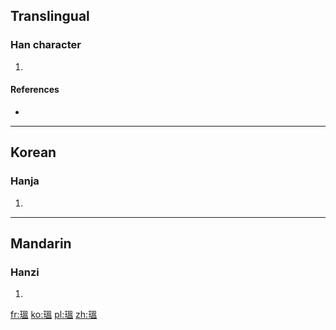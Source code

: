 ==Translingual==

===Han character===
{{Han char|rn=96|rad=玉|as=10|sn=14|four=|canj=MGABT,MGWOT}}

# {{defn|Han|sort=玉10}}

====References====
* {{Han ref|kx=0739.030|dkj=21151|dj=1149.100|hdz=21131.010|uh=7465|ud=29797}}

----

==Korean==

===Hanja===
{{ko-hanja|hangeul=온|eumhun=|rv=on|mr=on|y=on}}

# {{defn|lang=ko|sort=玉10}}

----

==Mandarin==

===Hanzi===
{{cmn-hanzi|pin=[[wēn]] ([[wen1]])|wg=wen<sup>1</sup>}}

# {{defn|lang=cmn|sort=玉10}}

[[fr:瑥]]
[[ko:瑥]]
[[pl:瑥]]
[[zh:瑥]]
